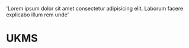 
  'Lorem ipsum dolor sit amet consectetur adipisicing elit. Laborum facere explicabo illum rem unde'

# UKMS

